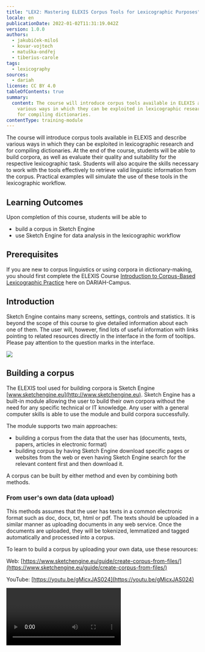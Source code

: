 ```yaml
---
title: "LEX2: Mastering ELEXIS Corpus Tools for Lexicographic Purposes"
locale: en
publicationDate: 2022-01-02T11:31:19.042Z
version: 1.0.0
authors:
  - jakubiček-miloš
  - kovar-vojtech
  - matuška-ondřej
  - tiberius-carole
tags:
  - lexicography
sources:
  - dariah
license: CC BY 4.0
tableOfContents: true
summary:
  content: The course will introduce corpus tools available in ELEXIS and describe
    various ways in which they can be exploited in lexicographic research and
    for compiling dictionaries.
contentType: training-module
---
```

The course will introduce corpus tools available in ELEXIS and describe various ways in which they can be exploited in lexicographic research and for compiling dictionaries. At the end of the course, students will be able to build corpora, as well as evaluate their quality and suitability for the respective lexicographic task. Students will also acquire the skills necessary to work with the tools effectively to retrieve valid linguistic information from the corpus. Practical examples will simulate the use of these tools in the lexicographic workflow.

## Learning Outcomes

Upon completion of this course, students will be able to

* build a corpus in Sketch Engine
* use Sketch Engine for data analysis in the lexicographic workflow

## Prerequisites

If you are new to corpus linguistics or using corpora in dictionary-making, you should first complete the ELEXIS Course [Introduction to Corpus-Based Lexicographic Practice](/id/50Ga8xo5uDgdrz2eIIifW) here on DARIAH-Campus.

## Introduction

Sketch Engine contains many screens, settings, controls and statistics. It is beyond the scope of this course to give detailed information about each one of them. The user will, however, find lots of useful information with links pointing to related resources directly in the interface in the form of tooltips. Please pay attention to the question marks in the interface.

![](images/uwixrq-1-.jpg)

## Building a corpus

The ELEXIS tool used for building corpora is Sketch Engine [www.sketchengine.eu](http://www.sketchengine.eu). Sketch Engine has a built-in module allowing the user to build their own corpora without the need for any specific technical or IT knowledge. Any user with a general computer skills is able to use the module and build corpora successfully.

The module supports two main approaches:

* building a corpus from the data that the user has (documents, texts, papers, articles in electronic format)
* building corpus by having Sketch Engine download specific pages or websites from the web or even having Sketch Engine search for the relevant content first and then download it.

A corpus can be built by either method and even by combining both methods.

### From user's own data (data upload)

This methods assumes that the user has texts in a common electronic format such as doc, docx, txt, html or pdf. The texts should be uploaded in a similar manner as uploading documents in any web service. Once the documents are uploaded, they will be tokenized, lemmatized and tagged automatically and processed into a corpus.

To learn to build a corpus by uploading your own data, use these resources:

Web: [https://www.sketchengine.eu/guide/create-corpus-from-files/](https://www.sketchengine.eu/guide/create-corpus-from-files/)

YouTube: [https://youtu.be/gMicxJAS024](https://youtu.be/gMicxJAS024)

<Video provider="youtube" id="gMicxJAS024" />

Metadata linked to the whole documents can be added prior to uploading or later using the built-in document annotation tool [https://www.sketchengine.eu/guide/document-annotation-tool/](https://www.sketchengine.eu/guide/document-annotation-tool/). Metadata related to smaller segments (phrases, sentences etc.) must be inserted only prior to uploading. They cannot be inserted after the data have been uploaded. The annotation tool cannot be used.

### From the web (web search, web scraping, web harvesting)

The corpus building module also supports automatic collection of linguistically valuable text data from the web. There are 3 modes:

* web search\
  The user must specify at least 3 keywords (or key phrases) that define the desired topic of the future corpus. Sketch Engine uses interact with the Bing search engine to find the most relevant web pages corresponding to the keywords.
* URLs\
  The user must supply a list of urls pointing to concrete webpages that should be downloaded. A virtually unlimited number of urls can be supplied. Links found on the pages will not be followed.
* website\
  The user must specify one website that should be downloaded. Links found on the pages will be followed. Links pointing to other websites will not be followed.

Use the tooltips in the interface to learn about the different options and their basic and advanced settings.

In all three modes, the pages are downloaded, cleaned, deduplicated, tokenized, tagged for parts-of-speech, lemmatized and processed into a corpus.

To learn to build a corpus from the web, use these resources:

Web: [https://www.sketchengine.eu/guide/create-a-corpus-from-the-web/](https://www.sketchengine.eu/guide/create-a-corpus-from-the-web/)

YouTube: [https://youtu.be/VjHC4lMop-s](https://youtu.be/VjHC4lMop-s)

<Video provider="youtube" id="VjHC4lMop-s" />

To learn about the process of cleaning and deduplication: [https://www.sketchengine.eu/blog/build-a-corpus-from-the-web/](https://www.sketchengine.eu/blog/build-a-corpus-from-the-web/)

### Making the corpus bigger

The process can be repeated as many times as required to make the corpus bigger. The same corpus can be build by combining the two approaches: data upload and texts downloaded from the web.

When downloading texts from the web, each web page will only be included in the corpus once even if the user tries to add the same page again or of a different web search finds the same page again.

## Evaluate the quality and suitability for the lexicographic task

Prease refer to this course [Introduction to Corpus-Based Lexicographic Practice](/id/50Ga8xo5uDgdrz2eIIifW)

## Using corpus tools to extract lexicographic information from corpora: 

### Headword list

The headword list can be obtained in several ways depending on the purpose of the dictionary. The list of the most common words in the corpus should be obtained using the wordlist tool. This will list words sorted by their frequency. This approach is suitable for a general-purpose dictionary where the aim is to include all words based on their frequency of use rather than on their other qualities.

To learn to use the wordlist, use these resources:

Web\
[https://www.sketchengine.eu/quick-start-guide/word-list-lesson/](https://www.sketchengine.eu/quick-start-guide/word-list-lesson/)

[https://www.sketchengine.eu/guide/wordlist-frequency-lists/](https://www.sketchengine.eu/guide/wordlist-frequency-lists/)

YouTube: [https://youtu.be/nqpCIICCEdw](https://youtu.be/nqpCIICCEdw)

<Video provider="youtube" id="nqpCIICCEdw" />

### Keyword/Term list

When the aim of the dictionary is to provide information about domain-specific words or specialized terminology, the headword list should be generated by using the keyword and term extraction tool. This also assumes that a specialized domain-specific corpus is used. The keyword and term extraction tool will automatically eliminate general vocabulary and will only return words which are specific of the corpus, typically nouns, adjectives and noun phrases.

Because the extraction of keywords and terms requires a domain-specific corpus, it is common for the user to have to build their own copora. Therefore, the procedure of extracting terminology is included in the videos about corpus building:

[https://youtu.be/VjHC4lMop-s](https://youtu.be/VjHC4lMop-s)

[https://youtu.be/gMicxJAS024](https://youtu.be/gMicxJAS024)

Related web resources

[https://www.sketchengine.eu/quick-start-guide/keywords-and-terms-lesson/](https://www.sketchengine.eu/quick-start-guide/keywords-and-terms-lesson/)

[https://www.sketchengine.eu/guide/keywords-and-term-extraction/](https://www.sketchengine.eu/guide/keywords-and-term-extraction/)

### Frequency information

Frequency information is the basic statistic displayed in all Sketch Engine tools. There are, however, different types of frequency. Frequencies can be displayed by adjusting the view options accessible via an icon above the search results of each screen.

**Absolute frequency** – (also called number of hits) The most frequently used frequency, available in all tools in Sketch Engine. It shows how many times a word or phrase was found in the corpus. It cannot be used for comparing frequencies obtained from different corpora of uneven sizes. [https://www.sketchengine.eu/my\_keywords/frequency/](https://www.sketchengine.eu/my_keywords/frequency/)

**frequency per million** – (also called normalized frequency or relative frequency) It indicates the number of hits in 1 million words. Frequencies obtained form corpora of uneven sizes should be compared using this frequency. [https://www.sketchengine.eu/my\_keywords/freqmill/](https://www.sketchengine.eu/my_keywords/freqmill/)

**ARF** – (average reduced frequency)  ARF is a modified frequency whose calculation prevents the results from being excessively influenced by a high concentration of a token in only one or more small parts of the corpus. If the token is distributed evenly in the corpus, ARF and absolute frequency have similar or identical values. [https://www.sketchengine.eu/documentation/average-reduced-frequency/](https://www.sketchengine.eu/documentation/average-reduced-frequency/)

**Document frequency** – It indicates how many documents contain a word or phrase. [https://www.sketchengine.eu/my\_keywords/document-frequency/](https://www.sketchengine.eu/my_keywords/document-frequency/)

The tools to that should be used to get the frequency of:

| **frequency required for**                                                                          | **use this tool**                                                 |
| --------------------------------------------------------------------------------------------------- | ----------------------------------------------------------------- |
| tokens (words)                                                                                      | wordlist                                                          |
| keywords or terms                                                                                   | keywords                                                          |
| collocations                                                                                        | word sketch or the frequency distribution tool in the concordance |
| multiword expressions (n-grams)                                                                     | n-grams or the frequency distribution tool in the concordance     |
| phrases, grammatical and lexical structures and also any other information contained in the corpus" | frequency distribution tool in the concordance                    |

#### Resources to learn to use the tools

**Wordlist**

[https://www.sketchengine.eu/quick-start-guide/word-list-lesson/](https://www.sketchengine.eu/quick-start-guide/word-list-lesson/)

[https://www.sketchengine.eu/guide/wordlist-frequency-lists/](https://www.sketchengine.eu/guide/wordlist-frequency-lists/)

[https://youtu.be/nqpCIICCEdw](https://youtu.be/nqpCIICCEdw)

**Keywords and terms**

[https://www.sketchengine.eu/quick-start-guide/keywords-and-terms-lesson/](https://www.sketchengine.eu/quick-start-guide/keywords-and-terms-lesson/)

[https://www.sketchengine.eu/guide/keywords-and-term-extraction/](https://www.sketchengine.eu/guide/keywords-and-term-extraction/)

**Word Sketch** (collocations)

[https://www.sketchengine.eu/quick-start-guide/word-sketch-lesson/](https://www.sketchengine.eu/quick-start-guide/word-sketch-lesson/)

[https://youtu.be/tKdEa1E-p2Y](https://youtu.be/tKdEa1E-p2Y)

**Frequency distribution** in the concordance

[https://youtu.be/GP5p8XEvwfM](https://youtu.be/GP5p8XEvwfM)

[https://www.sketchengine.eu/quick-start-guide/concordance-lesson/](https://www.sketchengine.eu/quick-start-guide/concordance-lesson/)

[https://www.sketchengine.eu/guide/concordance-a-tool-to-search-a-corpus/](https://www.sketchengine.eu/guide/concordance-a-tool-to-search-a-corpus/)

## Part of speech information

Part of speech (POS) information can be retrieved from the corpus and can be used in searches and analysis provided the corpus is tagged for parts of speech. The corpus info page gives information about it and also lists the most frequent tags and contains a link to the full tagset. See: [https://www.sketchengine.eu/guide/corpus-info-page/](https://www.sketchengine.eu/guide/corpus-info-page/)

POS is indicated on the result screen of many tools such as the word sketch:

![](https://lh3.googleusercontent.com/N0Ei0feF9pw9Atuj3JtrcdkWP-A-r02m3Ljqem5HNJ__keCyG5NngkR1ghNN8YnjTu40xUZJsWBgRGGWPK_kT5dQkSGSnAdFa_LJv_CAg--SajVsn3HaQ5gu9leR6oV27dN55_1z4HP_lEM5bw)![](https://lh3.googleusercontent.com/Uz6lyuKicvqlb7cmRAHCcBO77lv2Igfjd7pEYioxuy3yIj-PudP-kYfsTFsm8fW-mBj-HM-sGWXPfOQ-L7jieZ7aNCjZpn3mqt7k_x22w5mLFzA-gLsPvO9ZWoQtnB5OLZ10ld5ZaTJEM6E7pw)

The most comprehensive POS information including the full POS tag can be found in the concordance. Use View options to configure which information should be displayed together with the concordance lines. Watch this video to learn how to configure what you see in the concordance: [https://youtu.be/EnDLYycJLHs](https://youtu.be/EnDLYycJLHs)

![](https://lh6.googleusercontent.com/ZPAxLVwQfewAZW0DyWAwAQBdFiObiJRKHVxqGjl0QQxrCSbhrhcM68Mf7q6yynt5XCBEJPbCWpTfv1rsOwoDuVvD9nnAt7hy_axsRVyR4gv9zLGU73iqZ_M1WGSUVqFogtgIGD2tn5CR0OnCJQ)

## Collocations

### Word sketch

The main tool to analyse collocations in Sketch Engine is the word sketch. It identifies the most typical collocations. Use these resources to understand how the word sketch works and to learn to use it.

Web

[https://www.sketchengine.eu/quick-start-guide/word-sketch-lesson/](https://www.sketchengine.eu/quick-start-guide/word-sketch-lesson/)

[https://www.sketchengine.eu/guide/word-sketch-collocations-and-word-combinations/](https://www.sketchengine.eu/guide/word-sketch-collocations-and-word-combinations/)

YouTube [https://youtu.be/tKdEa1E-p2Y](https://youtu.be/tKdEa1E-p2Y)

<Video provider="youtube" id="tKdEa1E-p2Y" />

For an easy to understand introduction for non-mathematicians, use this link to understand how Sketch Engine defines typicality and identifies typical collocations: [https://www.sketchengine.eu/blog/most-frequent-or-most-typical-collocations/](https://www.sketchengine.eu/blog/most-frequent-or-most-typical-collocations/)

### Concordance - Collocations

Another way of detecting and analysing collocations is the Collocation tool in the concordance. It should be used for collocations which cannot be identified by the word sketch, for example collocations of long phrases or collocations of function words or phrases consisting of function words.

The concordance collocation tools allows setting the left and/or right context and also the attribute that should be counted. The following screenshot shows the settings that will calculate the frequency of lemmas on the 2nd and 3rd position to the left of KWIC (=the search phrase). The collocations of a phrase such as to be about to are not possible to analyse using the word sketch.

![](https://lh6.googleusercontent.com/boacs-Eqgih6qbmJVu9eVrHTEtRM-pn7r9GJ0B9ch9ZLns1Yqhzr0FMxu8E884STpq-rTtRwiQA4Q-9FykPmu4tPuhWFN7ydDiSfv18E2F3o-S9nWQzk3v-5Ub5OtwCWmIe05xhRP3g4O5WMNA)

## Example sentences

Tools in Sketch Engine are interlinked so that it is possible to jump from one tool directly to the result in another tool. The available links depend on the concrete tools but all tools are always linked to the concordance so that the user can display the source sentences from which the search result or the statistics were obtained. Such sentences can be used as dictionary examples but the concordance has a dedicated tool called GDEX which stands for Good Dictionary EXamples. The tool will analyse the specified number of concordance lines and will sort them by the GDEX score which indicates how well the sentence fulfils the criteria for a good dictionary example. Refer to the Introduction to Corpus-Based Lexicographic Practice course for more details on this. To learn how the tool works, refer to [https://www.sketchengine.eu/guide/gdex/](https://www.sketchengine.eu/guide/gdex/)

## Word senses

A corpus annotated for word senses can be easily used for analysis and statistics where word senses are taken into account because the word sense information will be included as metadata in the corpus. However, the most typical situation is that a corpus is not annotated in such a way. If this is the case, these approaches can be used to identify word senses:

### Word sketch

A mere look at the collocation in the word sketch can give the first idea about the different senses a word can have. For example, party (social event), party (political group), party (person/people involved in something)

![](https://lh6.googleusercontent.com/FBQwU0FmmGVXaEZtLKwBVEFZXaRp-9HyZsx2g30rQ05Sjvu0bKzTY3Ii09CyUYm_CcK9TabO7TFrdb9au3r8bk8UBJpdPtJ0xVD4ehXxe78job5vPbR7sM_ZdDPTp5ATcerDoV2RMGqENcpdYQ)

Sometimes clustering the collocations can make the senses even more noticeable. The clustering option is available in the view options found on the result screen. Here it is easy to see the three senses: bar (place to drink), bar (in computer interface), bar (food).

![](https://lh4.googleusercontent.com/KPuZNVh-FjboNJZtFb_VxuUhS_Jqn265cki1rA3VMgzAshjKyzckvrCV2EYoVA8FpT8AdJ1i7B12980evC4lOt8b4iquuFvqp4LZ1GDtCz6YoNDPCXLB5VklKYGL2qgxGBimF9abTJZJOahmxQ)

### Concordance

The concordance allows annotating and sorting the concordance lines according to any criteria the user chooses and, therefore, can also be used for grouping the lines by the senses.

After concordance lines are annotated, they can be analyses further or subcorpora based on senses can be created from them. Once subcorpora are created, other Sketch Engine tools can be used to analyse them.

Learn to use the annotation tool here [https://www.sketchengine.eu/guide/manual-annotation-skema/](https://www.sketchengine.eu/guide/manual-annotation-skema/)

## Syntactic patterns

There are several ways of to explore syntactic patterns of a word.

### N-grams for discovering patterns

Generating n-grams of different sizes that contain the word can show preposition and other function words frequently found before and after the word. The ADVANCED tab of the n-gram tools lets the user specify various search options and restricting conditions.

![](https://lh5.googleusercontent.com/ghu2bWwbqIiouQnb7dz0feMoNhPrn8Md40xy_FhM2EZugVSht63olpfTrW8TQQNV1J1NSlPp0OUPnCrd8gc-vDcM0-V6-LP8cN3-AuD04pKtxTsXwWc2k1HiICSRb6rnao0QgITAr3M6ILTejA)

See also [https://www.sketchengine.eu/my\_keywords/n-gram/](https://www.sketchengine.eu/my_keywords/n-gram/)

Learn to use n-grams here [https://www.sketchengine.eu/guide/n-grams-multiword-expressions/](https://www.sketchengine.eu/guide/n-grams-multiword-expressions/)

### Word sketches for discovering patterns

Word sketches contain some grammatical relations specifically designed to identify the typical patterns, such as prepositions before and after the word or usage patterns:

![](https://lh4.googleusercontent.com/Qy-DJZ1OTghd3W1mCjVFj17GOX1tBmkz4Vskb6XFjyBMlEbUkuTiRUgZdp5KKLUU8U-jP14blzfVFTlaFxybWBRkoiBsqJ7fbFobem1CqWrTuYHD3g7Zzzh0X9HKHhOfM01eB1T0euqAGbljKg)

Use these resources to learn to use the word sketch:

YouTube [https://youtu.be/tKdEa1E-p2Y](https://youtu.be/tKdEa1E-p2Y)

Web guide\
[https://www.sketchengine.eu/quick-start-guide/word-sketch-lesson/](https://www.sketchengine.eu/quick-start-guide/word-sketch-lesson/)

[https://www.sketchengine.eu/guide/word-sketch-collocations-and-word-combinations/](https://www.sketchengine.eu/guide/word-sketch-collocations-and-word-combinations/)

### Concordance for discovering patterns

Using the concordance for discovering patterns involves mainly two concordance tools:

* sorting the concordance lines
* frequency distribution

#### Sorting

Sorting is only practical when the number of concordance lines is very small, typically a few dozen. Therefore, sorting has a very limited use and is generally unsuitable for multi-billion-word corpora which typically produce thousands of hits even when searching for rare phenomena.

#### Frequency distribution

Frequency distribution refers to a function that operates like a calculator of concordance lines. It produces counts of words, lemmas, tags and other attributes in specific positions of a concordance line. This frequency distribution shows the frequency of the POS attribute following a/the total of. It is easy to see that a total of has a strong tendency to be followed by a number (e.g. a total of 15 people) while the total of is frequently followed by noun. A close look at the actual lines would reveal that other (x) and adjective (j) refers to a determiner followed by a noun or adjective followed by a noun.

![](https://lh6.googleusercontent.com/v3R72UzHkawBFggIjVbzIKLlHr9HZnbkIuKOCq6-VhaYv3Qw_LU4WXOgMnGVC_liaxoyVLnP9YRCaHQH6v0R6vScoOcSCIxTbcCrskhIyaWgKJlLAJ-70HZIzSN7dKLhLx8QJDSCxpAwIadHPg)

A similar technique can be used to analyse the left or right context or of other lexical or grammatical structures.

## Translations

### Parallel concordance

A parallel corpus is required for translation lookup.

This example shows segments in English and their translations into French and German. The yellow highlighting indicates the most probable place in the translated segment where the translation of the word could be located. The highlighting does not claim to be a direct translation.

![](https://lh4.googleusercontent.com/RrzqpzcMjfouLWCZH9mbOvvMCVmhDNZIbKAZc6IO8qhK7s7OA3DImn3pkgyF8DoRDROoeMlgk72F4uoe2ggg8DLb0uVvqtmR4eSYQyrbyQRK7Fu1cIIFm7XG8DSo2BV6ZAnMQznHq2nCO0D7NQ)

To learn to use the parallel concordance, use these resources:

[https://www.sketchengine.eu/quick-start-guide/parallel-concordance-lesson/](https://www.sketchengine.eu/quick-start-guide/parallel-concordance-lesson/)

[https://www.sketchengine.eu/guide/parallel-concordance-searching-translations/](https://www.sketchengine.eu/guide/parallel-concordance-searching-translations/)

YouTube [https://youtu.be/vklUWMRV1ew](https://youtu.be/vklUWMRV1ew)

<Video provider="youtube" id="vklUWMRV1ew" />

### Bilingual word sketch

A very convenient way of looking up translations of collocations is the bilingual word sketch. A parallel corpus is not required. Two corpora in two languages will suffice. The result will be more relevant if the two corpora are comparable corpora. The tool will display the word sketches for the same lemma in two languages next to each other. Although this does not use any specific algorithms or statistics and it is only a different way of displaying the two word sketches, it makes it easy to locate the translation in the other language.

![](https://lh5.googleusercontent.com/txqBU8xEI9SwICypTQtvmTfqznMRkvuuPYwxyJ7pSPeUOBExXfwx744r7C0EaxDDDIfu8TvyAjlWEwrtYy82cAxvmsCipm5x8hCzaUoJzPZlhTBvreBOVWE1cwumkcw6FP9onqmCyL3f1KuOtw)

![](https://lh6.googleusercontent.com/lWPbSVkxxFZUuWe3unleE9rRHs-yPHyJIjMO0Ua1a0p8SmnocJRWIiA1Dy2k38Z31qGt1J3l93yjiHKnfKTVxoVgXr2ZNAxuIUP2n2h8u8hCmrwdVduzghxg5UmH6LKrESmAWnX7VLcMlpuS-A)

## Neologisms

The tool to identify neologisms is called Trends. It requires time-stamped data to identify lexical items whose frequency of use changes in time. It will, therefore, identify neologisms, but also other words whose use increased or decreased over time because a certain topic started to be talked about frequently or because they are going out of use as outdated language or a topic with decreasing level of importance or interest.

It is important to understand that the tool only takes into the change of the frequency in time. It does not perform any analysis whether the item  in question is a valid word or a neologism in the lexicographic sense of the word. Therefore, the result will always include many other tokens whose frequency changed in time but are not necessarily neologisms or legitimate words at all. Despite the high number of unwanted items, the result is still extremely useful. Although it still requires the user to go through the list and identify the real neologisms,  it may only take a couple of hours to go through a list of several thousand items and end up with a few dozen neologism candidates. When compared to the traditional, completely non-automated procedure of simply reading texts, it speeds the process up immensely. Months of searching are reduced to mere hours.

![](https://lh3.googleusercontent.com/-TDkUteP7LuJFsV52sDIdWOrxOrhVf8wM0mcxuN9vUcgWWcVIUWb9nKjL64zaAqYvxjqwtqJr09E3FiISL92uZTOwU1fG1Ak0FuISFl4h-FxqsbX5Z971mC2Sykq7bxO5TjF_0V3IWCJnLNnJQ)

Use this resource to learn the details: [https://www.sketchengine.eu/guide/trends/](https://www.sketchengine.eu/guide/trends/)

## Thesaurus

The tool to identify synonyms and words belonging to the same semantic field is called the Thesaurus in Sketch Engine. It uses a fully automatic process that evaluates lemmas in the corpus based on the collocations they form. The words that frequently co-occur with similar collocates are identified as similar in meaning.

Visit this link to understand better how the identification of synonyms works [https://www.sketchengine.eu/blog/automatic-thesaurus-synonyms-for-all-words/](https://www.sketchengine.eu/blog/automatic-thesaurus-synonyms-for-all-words/)

The quality of the thesaurus is heavily influenced by the size of the corpus. For best results, both the headword and the synonyms should have a sufficient frequency, ideally thousands of hits or preferably much more. This means that  the largest possible corpus should be used.

Use these resources to understand and learn to use the thesaurus:

YouTube [https://youtu.be/kLsNUdTrTLk](https://youtu.be/kLsNUdTrTLk)

<Video provider="youtube" id="kLsNUdTrTLk" />

Web guide:

[https://www.sketchengine.eu/quick-start-guide/thesaurus/](https://www.sketchengine.eu/quick-start-guide/thesaurus/)

[https://www.sketchengine.eu/guide/thesaurus-synonyms-antonyms-similar-words/](https://www.sketchengine.eu/guide/thesaurus-synonyms-antonyms-similar-words/)

## Concordance annotation tool

Although Sketch Engine offers a multitude of options to generate the required result automatically, it is sometimes inevitable to process concrete hits (concordance lines) manually and divide them into groups or label them before the required analysis can be performed. This is typical in the case of corpora with a limited amount of metadata or when working with word senses or with phenomena that cannot be distinguished automatically.

For this reason, Sketch Engine contains a concordance annotation tool which can be used to assign labels to concordance lines.

All tools  in Sketch Engine are linked to the concordance. It is therefore always possible to display the hits (the concrete concordance lines) which produced the concrete result and process them further manually.

![](https://lh6.googleusercontent.com/uLEHUQixYSOJeeXI7aPX8l3GJP0_AZF59Dd3ixaRhnkZtSH6wtIK931QHLd8G4rPmnXy2wwy4RBL8n-BRyxPMMSO_X0G9S7xPQ6p0UIpoPhaHdoe9K9TTIAywTvdHUz7YRpPTl4nz3bAZQn8SQ)

Use this link to learn to use [https://www.sketchengine.eu/guide/manual-annotation-skema/](https://www.sketchengine.eu/guide/manual-annotation-skema/)

## CQL - Concordance advanced search

The Corpus Query Language is a special code or query language used in Sketch Engine to search for complex grammatical or lexical patterns or to use search criteria which cannot be set using the standard user interface. CQL can make use of any information contained in the corpus such as the attribute (word form, lemma, tag…), text types, token positions, structure beginnings and ends (sentence, paragraph, dcoument…) and combine them into the same search query.

CQL can be used to construct simple as well as enormously complex search queries.

To learn to use CQL, it is best to start by watching these instructional videos: [https://www.youtube.com/playlist?list=PLPVgp0Xm6hWBLZzD7haCVbhC9pSfWZk1S](https://www.youtube.com/playlist?list=PLPVgp0Xm6hWBLZzD7haCVbhC9pSfWZk1S)

<Video provider="youtube" id="playlist?list=PLPVgp0Xm6hWBLZzD7haCVbhC9pSfWZk1S" />

A detailed web guide can be found here: [https://www.sketchengine.eu/documentation/corpus-querying/](https://www.sketchengine.eu/documentation/corpus-querying/)

# What next

Now that you know how to use a state-of-the-art tool for building and querying corpora, you may be interested in two additional ELEXIS courses here on DARIAH-Campus: [Lexonomy: Mastering the ELEXIS Dictionary Writing System](/id/Qm_2SzS_rGB-Py9YTCHYm) and [Automating the Process of Dictionary Creation](/id/ICij_0Jcoz2uHR1u2uRhW)

